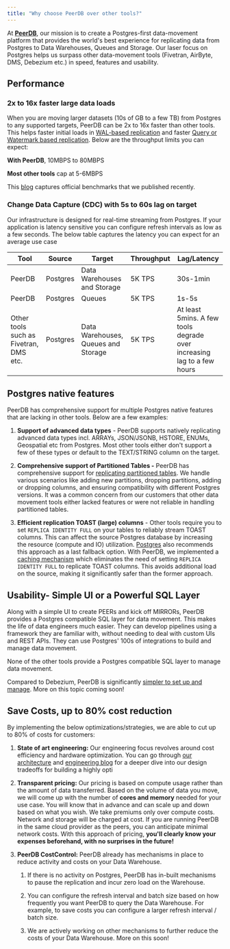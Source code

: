 ```yaml
---
title: "Why choose PeerDB over other tools?"
---
```


At [**PeerDB**](http://peerdb.io/), our mission is to create a Postgres-first data-movement platform that provides the world's best experience for replicating data from Postgres to Data Warehouses, Queues and Storage. Our laser focus on Postgres helps us surpass other data-movement tools (Fivetran, AirByte, DMS, Debezium etc.) in speed, features and usability.

## Performance

### 2x to 16x faster large data loads

When you are moving larger datasets (10s of GB to a few TB) from Postgres to any supported targets, PeerDB can be 2x to 16x faster than other tools. This helps faster initial loads in [WAL-based replication](https://docs.peerdb.io/usecases/Real-time%20CDC/overview) and faster [Query or Watermark based replication](https://docs.peerdb.io/usecases/Streaming%20Query%20Replication/overview). Below are the throughput limits you can expect:

**With PeerDB**, 10MBPS to 80MBPS

**Most other tools** cap at 5-6MBPS

This [blog](https://blog.peerdb.io/benchmarking-postgres-replication-peerdb-vs-airbyte) captures official benchmarks that we published recently.

### Change Data Capture (CDC) with 5s to 60s lag on target

Our infrastructure is designed for real-time streaming from Postgres. If your application is latency sensitive you can configure refresh intervals as low as a few seconds. The below table captures the latency you can expect for an average use case

| Tool | Source | Target | Throughput | Lag/Latency |
| --- | --- | --- | --- | --- |
| PeerDB | Postgres | Data Warehouses and Storage | 5K TPS | 30s-1min |
| PeerDB | Postgres | Queues | 5K TPS | 1s-5s |
| Other tools such as Fivetran, DMS etc. | Postgres | Data Warehouses, Queues and Storage | 5K TPS | At least 5mins. A few tools degrade over increasing lag to a few hours |

## Postgres native features

PeerDB has comprehensive support for multiple Postgres native features that are lacking in other tools. Below are a few examples:

1. **Support of advanced data types** - PeerDB supports natively replicating advanced data types incl. ARRAYs, JSON/JSONB, HSTORE, ENUMs, Geospatial etc from Postgres. Most other tools either don't support a few of these types or default to the TEXT/STRING column on the target.
    
2. **Comprehensive support of Partitioned Tables -** PeerDB has comprehensive support for [replicating partitioned tables](https://blog.peerdb.io/real-time-change-data-capture-for-postgres-partitioned-tables). We handle various scenarios like adding new partitions, dropping partitions, adding or dropping columns, and ensuring compatibility with different Postgres versions. It was a common concern from our customers that other data movement tools either lacked features or were not reliable in handling partitioned tables.
    
3. **Efficient replication TOAST (large) columns** - Other tools require you to set `REPLICA IDENTITY FULL` on your tables to reliably stream TOAST columns. This can affect the source Postgres database by increasing the resource (compute and IO) utilization. [Postgres](https://www.postgresql.org/docs/current/logical-replication-publication.html) also recommends this approach as a last fallback option. With PeerDB, we implemented a [caching mechanism](https://github.com/PeerDB-io/peerdb/pull/111) which eliminates the need of setting `REPLICA IDENTITY FULL` to replicate TOAST columns. This avoids additional load on the source, making it significantly safer than the former approach.
    

## Usability- Simple UI or a Powerful SQL Layer

Along with a simple UI to create PEERs and kick off MIRRORs, PeerDB provides a Postgres compatible SQL layer for data movement. This makes the life of data engineers much easier. They can develop pipelines using a framework they are familiar with, without needing to deal with custom UIs and REST APIs. They can use Postgres' 100s of integrations to build and manage data movement.

None of the other tools provide a Postgres compatible SQL layer to manage data movement.

Compared to Debezium, PeerDB is significantly [simpler to set up and manage](https://news.ycombinator.com/item?id=36910908). More on this topic coming soon!

## Save Costs, up to 80% cost reduction

By implementing the below optimizations/strategies, we are able to cut up to 80% of costs for customers:

1. **State of art engineering:** Our engineering focus revolves around cost efficiency and hardware optimization. You can go through [our architecture](https://docs.peerdb.io/architecture) and [engineering blog](https://blog.peerdb.io/) for a deeper dive into our design tradeoffs for building a highly opti
    
2. **Transparent pricing:** Our pricing is based on compute usage rather than the amount of data transferred. Based on the volume of data you move, we will come up with the number of **cores and memory** needed for your use case. You will know that in advance and can scale up and down based on what you wish. We take premiums only over compute costs. Network and storage will be charged at cost. If you are running PeerDB in the same cloud provider as the peers, you can anticipate minimal network costs. With this approach of pricing, **you'll clearly know your expenses beforehand, with no surprises in the future!**
    
3. **PeerDB CostControl:** PeerDB already has mechanisms in place to reduce activity and costs on your Data Warehouse.
    
    1. If there is no activity on Postgres, PeerDB has in-built mechanisms to pause the replication and incur zero load on the Warehouse.
        
    2. You can configure the refresh interval and batch size based on how frequently you want PeerDB to query the Data Warehouse. For example, to save costs you can configure a larger refresh interval / batch size.
        
    3. We are actively working on other mechanisms to further reduce the costs of your Data Warehouse. More on this soon!
